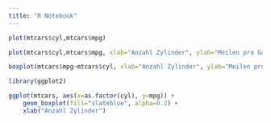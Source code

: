 ```yaml
---
title: "R Notebook"
---
```


```r
plot(mtcars$cyl,mtcars$mpg)
```


```r
plot(mtcars$cyl,mtcars$mpg, xlab="Anzahl Zylinder", ylab="Meilen pro Gallone", main="Verhältnis Anzahl Zylinder zu Meilen pro Gallone")
```


```r
boxplot(mtcars$mpg~mtcars$cyl, xlab="Anzahl Zylinder", ylab="Meilen pro Gallone", main="Verhältnis Anzahl Zylinder zu Meilen pro Gallone")
```

```r
library(ggplot2)
```

```r
ggplot(mtcars, aes(x=as.factor(cyl), y=mpg)) + 
    geom_boxplot(fill="slateblue", alpha=0.2) + 
    xlab("Anzahl Zylinder")
```


